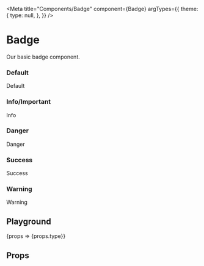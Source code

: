 
<Meta
  title="Components/Badge"
  component={Badge}
  argTypes={{
    theme: {
      type: null,
    },
  }}
/>

# Badge

Our basic badge component.

<Story name="types">
  <div>
    <h3>Default</h3>
    <Badge>Default</Badge>
    <h3>Info/Important</h3>
    <Badge type="info">Info</Badge>
    <h3>Danger</h3>
    <Badge type="danger">Danger</Badge>
    <h3>Success</h3>
    <Badge type="success">Success</Badge>
    <h3>Warning</h3>
    <Badge type="warning">Warning</Badge>
  </div>
</Story>

## Playground

<Preview>
  <Story name="basic">{props => <Badge {...props}>{props.type}</Badge>}</Story>
</Preview>

## Props

<Props story="basic" />
